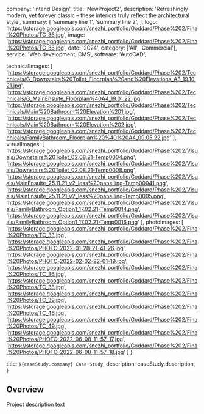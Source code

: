   company: 'Intend Design',
  title: 'NewProject2',
  description:
    'Refreshingly modern, yet forever classic – these interiors truly reflect the architectural style',
  summary: [
    'summary line 1',
    'summary line 2',
  ],
  logo: 'https://storage.googleapis.com/snezhi_portfolio/Goddard/Phase%202/Final%20Photos/TC_36.jpg',
  image: 'https://storage.googleapis.com/snezhi_portfolio/Goddard/Phase%202/Final%20Photos/TC_36.jpg',
  date: '2024',
  category: ['All', 'Commercial'],
  service: 'Web development, CMS',
  software: 'AutoCAD',

technicalImages: [
  'https://storage.googleapis.com/snezhi_portfolio/Goddard/Phase%202/Technicals/G_Downstairs%20Toilet_Floorplan%20and%20Elevations_A3_19.10.21.jpg',
  'https://storage.googleapis.com/snezhi_portfolio/Goddard/Phase%202/Technicals/G_MainEnsuite_Floorplan%40A4_19.01.22.jpg',
  'https://storage.googleapis.com/snezhi_portfolio/Goddard/Phase%202/Technicals/Main%20Bathroom%20Elevation%201.jpg',
  'https://storage.googleapis.com/snezhi_portfolio/Goddard/Phase%202/Technicals/Main%20Bathroom%20Elevation%202.jpg',
  'https://storage.googleapis.com/snezhi_portfolio/Goddard/Phase%202/Technicals/FamilyBathroom_Floorplan%20%40%20A4_09.05.22.jpg'
  ],
visualImages: [
  'https://storage.googleapis.com/snezhi_portfolio/Goddard/Phase%202/Visuals/Downstairs%20Toilet_02.08.21-Temp0004.png',
  'https://storage.googleapis.com/snezhi_portfolio/Goddard/Phase%202/Visuals/Downstairs%20Toilet_02.08.21-Temp0008.png',
  'https://storage.googleapis.com/snezhi_portfolio/Goddard/Phase%202/Visuals/MainEnsuite_25.11.21_v2_less%20panelling-Temp00041.png',
  'https://storage.googleapis.com/snezhi_portfolio/Goddard/Phase%202/Visuals/MainEnsuite_25.11.21_v2_less%20panelling-Temp0005.png',
  'https://storage.googleapis.com/snezhi_portfolio/Goddard/Phase%202/Visuals/FamilyBathroom_Option1_17.02.21-Temp0014.png',
  'https://storage.googleapis.com/snezhi_portfolio/Goddard/Phase%202/Visuals/FamilyBathroom_Option1_17.02.21-Temp0016.png'
  ],
photoImages: [
  'https://storage.googleapis.com/snezhi_portfolio/Goddard/Phase%202/Final%20Photos/TC_33.jpg',
  'https://storage.googleapis.com/snezhi_portfolio/Goddard/Phase%202/Final%20Photos/PHOTO-2022-01-28-21-41-26.jpg',
  'https://storage.googleapis.com/snezhi_portfolio/Goddard/Phase%202/Final%20Photos/PHOTO-2022-02-02-22-01-19.jpg',
  'https://storage.googleapis.com/snezhi_portfolio/Goddard/Phase%202/Final%20Photos/TC_36.jpg',
  'https://storage.googleapis.com/snezhi_portfolio/Goddard/Phase%202/Final%20Photos/TC_38.jpg',
  'https://storage.googleapis.com/snezhi_portfolio/Goddard/Phase%202/Final%20Photos/TC_39.jpg',
  'https://storage.googleapis.com/snezhi_portfolio/Goddard/Phase%202/Final%20Photos/TC_46.jpg',
  'https://storage.googleapis.com/snezhi_portfolio/Goddard/Phase%202/Final%20Photos/TC_49.jpg',
  'https://storage.googleapis.com/snezhi_portfolio/Goddard/Phase%202/Final%20Photos/PHOTO-2022-06-08-11-57-17.jpg',
  'https://storage.googleapis.com/snezhi_portfolio/Goddard/Phase%202/Final%20Photos/PHOTO-2022-06-08-11-57-18.jpg'
  ]
}

  title: `${caseStudy.company} Case Study`,
  description: caseStudy.description,
}

## Overview

Project description text

